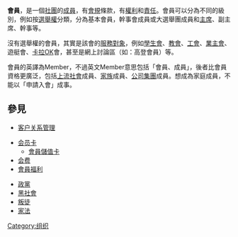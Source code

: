'''會員'''，是一個[[社團|社團]]的[[成員|成員]]，有[[會規|會規]]條款，有[[權利|權利]]和[[責任|責任]]。會員可以分為不同的級別，例如按[[選舉權|選舉權]]分類，分為基本會員，幹事會成員或大選舉團成員和[[主席|主席]]、副主席、幹事等。

沒有選舉權的會員，其實是該會的[[顧客|服務對象]]，例如[[學生會|學生會]]、[[教會|教會]]、[[工會|工會]]、[[業主立案法團|業主會]]、遊艇會、[[卡拉OK|卡拉OK]]會，甚至是網上討論區（如：高登會員）等。

會員的英譯為Member，不過英文Member意思包括「會員、成員」，後者比會員資格更廣泛，包括[[上流社會|上流社會]]成員、[[家族|家族]]成員、[[公司集團|公司集團]]成員。想成為家庭成員，不能以「申請入會」成事。

==參見==
* [[客户关系管理|客户关系管理]]

* [[会员卡|会员卡]]
** [[會員儲值卡|會員儲值卡]]
* [[会费|会费]]
* [[會員福利|會員福利]]

* [[政黨|政黨]]
* [[黑社會|黑社會]]
* [[叛徒|叛徒]]
* [[家法|家法]]


[[Category:组织|Category:组织]]